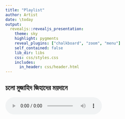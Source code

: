 ```yaml
---
title: "Playlist"
author: Artist
date: \today
output: 
  revealjs::revealjs_presentation:
    theme: sky
    highlight: pygments
    reveal_plugins: ["chalkboard", "zoom", "menu"]
    self_contained: false
    lib_dir: libs
    css: css/styles.css 
    includes:
      in_header: css/header.html
---
```


## চলো মুজাহিদ জিহাদের ময়দানে {#cholo-mujahid}

<audio controls onended="window.location.href = '#/oi-kalo-porda';">
  <source src="https://www.dropbox.com/scl/fi/5ih8vq72bdoviy64ggv3n/cholo-cholo.mp3?rlkey=t6vt2tv2pgv91gyxeaklhuc83&dl=1" type="audio/mpeg">
Your browser does not support the audio element.
</audio>

## ঐ কালো পর্দা{#oi-kalo-porda}

<audio controls autoplay onended="window.location.href = 'https://alomoy.github.io/songit';">
  <source src="https://www.dropbox.com/scl/fi/80zyk7ht150m7nk36j7g3/oi-kalo-porda.mp3?rlkey=mmc9zzsynrkcmdbraptcjy13u&dl=1" type="audio/mpeg">
Your browser does not support the audio element.
</audio>